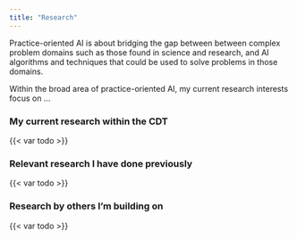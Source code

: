 ```yaml
---
title: "Research"
---
```


Practice-oriented AI is about bridging the gap between between complex problem domains such as those found in science and research, and AI algorithms and techniques that could be used to solve problems in those domains. 

Within the broad area of practice-oriented AI, my current research interests focus on ...

### My current research within the CDT

{{< var todo >}}

### Relevant research I have done previously

{{< var todo >}}

### Research by others I'm building on

{{< var todo >}}


